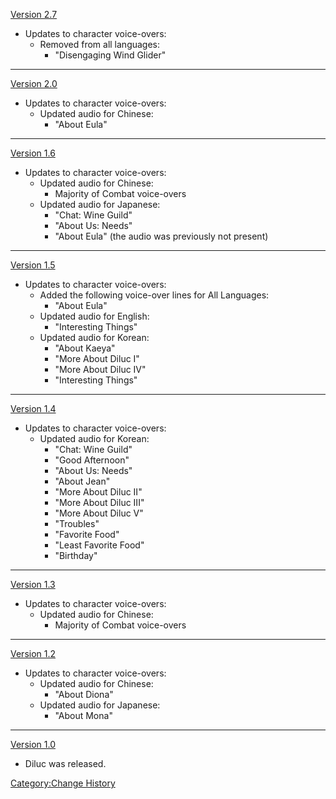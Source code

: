 [[Version 2.7]]
*Updates to character voice-overs:
**Removed from all languages:
***"Disengaging Wind Glider"
----
[[Version 2.0]]
*Updates to character voice-overs:
**Updated audio for Chinese:
***"About Eula"
----
[[Version 1.6]]
*Updates to character voice-overs:
**Updated audio for Chinese:
***Majority of Combat voice-overs
**Updated audio for Japanese:
***"Chat: Wine Guild"
***"About Us: Needs"
***"About Eula" (the audio was previously not present)
----
[[Version 1.5]]
*Updates to character voice-overs:
**Added the following voice-over lines for All Languages:
***"About Eula"
**Updated audio for English:
***"Interesting Things"
**Updated audio for Korean:
***"About Kaeya"
***"More About Diluc I"
***"More About Diluc IV"
***"Interesting Things"
----
[[Version 1.4]]
*Updates to character voice-overs:
**Updated audio for Korean:
***"Chat: Wine Guild"
***"Good Afternoon"
***"About Us: Needs"
***"About Jean"
***"More About Diluc II"
***"More About Diluc III"
***"More About Diluc V"
***"Troubles"
***"Favorite Food"
***"Least Favorite Food"
***"Birthday"
----
[[Version 1.3]]
*Updates to character voice-overs:
**Updated audio for Chinese:
***Majority of Combat voice-overs
----
[[Version 1.2]]
*Updates to character voice-overs:
**Updated audio for Chinese:
***"About Diona"
**Updated audio for Japanese:
***"About Mona"
----
[[Version 1.0]]
*Diluc was released.
<noinclude>[[Category:Change History]]</noinclude>